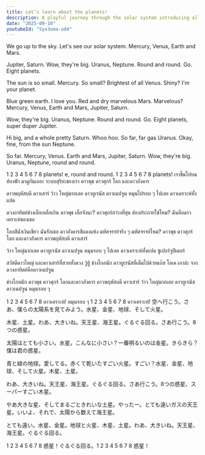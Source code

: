 ```yaml
---
title: Let’s learn about the planets!
description: A playful journey through the solar system introducing all eight planets with fun, child-friendly descriptions.
date: "2025-09-10"
youtubeId: "Syx3oma-od4"
---
```


<YouTube id="Syx3oma-od4" />


<TranscriptTabs>
<EnglishTranscript>
We go up to the sky. Let's see our solar system.  Mercury, Venus, Earth and Mars.

Jupiter, Saturn.  Wow, they're big. Uranus, Neptune.  Round and round. Go.  Eight planets.

The sun is so small.  Mercury. So small?  Brightest of all Venus. Shiny?  I'm your planet.

Blue green earth.  I love you. Red and dry marvelous Mars.  Marvelous? Mercury, Venus, Earth and Mars, Jupiter, Saturn.

Wow, they're big.  Uranus, Neptune. Round and round.  Go. Eight planets, super duper Jupiter.

Hi big, and a whole pretty Saturn. Whoo hoo.  So far, far gas Uranus. Okay, fine, from the sun Neptune.

So far.  Mercury, Venus. Earth and Mars, Jupiter, Saturn. Wow, they're big.  Uranus, Neptune, round and round.

1 2 3 4 5 6 7 8 planets!  e, round and round. 1 2 3 4 5 6 7 8 planets!
</EnglishTranscript>
<ThaiTranslation>
เราขึ้นไปบนท้องฟ้า มาดูกันเถอะ ระบบสุริยะของเรา ดาวพุธ ดาวศุกร์ โลก และดาวอังคาร

ดาวพฤหัสบดี ดาวเสาร์ ว้าว ใหญ่มากเลย ดาวยูเรนัส ดาวเนปจูน หมุนไปรอบ ๆ ไปเลย ดาวเคราะห์ทั้งแปด

ดวงอาทิตย์ช่างเล็กเหลือเกิน ดาวพุธ เล็กจังนะ? ดาวศุกร์สว่างที่สุด ส่องประกายใช่ไหม? ฉันคือดาวเคราะห์ของเธอ

โลกสีน้ำเงินเขียว ฉันรักเธอ ดาวอังคารสีแดงแห้ง มหัศจรรย์จริง ๆ มหัศจรรย์ไหม? ดาวพุธ ดาวศุกร์ โลก และดาวอังคาร ดาวพฤหัสบดี ดาวเสาร์

ว้าว ใหญ่มากเลย ดาวยูเรนัส ดาวเนปจูน หมุนรอบ ๆ ไปเลย ดาวเคราะห์ทั้งแปด ซูเปอร์จูปิเตอร์

สวัสดีดาวใหญ่ และดาวเสาร์ที่สวยทั้งดวง วู้ฮู้ ช่างไกลนัก ดาวยูเรนัสที่เต็มไปด้วยแก๊ส โอเค เอาล่ะ จากดวงอาทิตย์คือดาวเนปจูน

ช่างไกลนัก ดาวพุธ ดาวศุกร์ โลกและดาวอังคาร ดาวพฤหัสบดี ดาวเสาร์ ว้าว ใหญ่มากเลย ดาวยูเรนัส ดาวเนปจูน หมุนรอบ ๆ

1 2 3 4 5 6 7 8 ดาวเคราะห์! หมุนรอบ ๆ 1 2 3 4 5 6 7 8 ดาวเคราะห์!
</ThaiTranslation>
<JapaneseTranslation>
空へ行こう。さあ、僕らの太陽系を見てみよう。水星、金星、地球、そして火星。

木星、土星。わあ、大きいね。天王星、海王星。ぐるぐる回る。さあ行こう。8つの惑星。

太陽はとても小さい。水星。こんなに小さい？一番明るいのは金星。きらきら？僕は君の惑星。

青と緑の地球。愛してる。赤くて乾いたすごい火星。すごい？水星、金星、地球、そして火星。木星、土星。

わあ、大きいね。天王星、海王星。ぐるぐる回る。さあ行こう。8つの惑星、スーパーすごい木星。

やあ大きな星、そしてまるごときれいな土星。やったー。とても遠いガスの天王星。いいよ、それで、太陽から数えて海王星。

とても遠い。水星、金星。地球と火星、木星、土星。わあ、大きいね。天王星、海王星。ぐるぐる回る。

1 2 3 4 5 6 7 8 惑星！ぐるぐる回る。1 2 3 4 5 6 7 8 惑星！
</JapaneseTranslation>
</TranscriptTabs>
